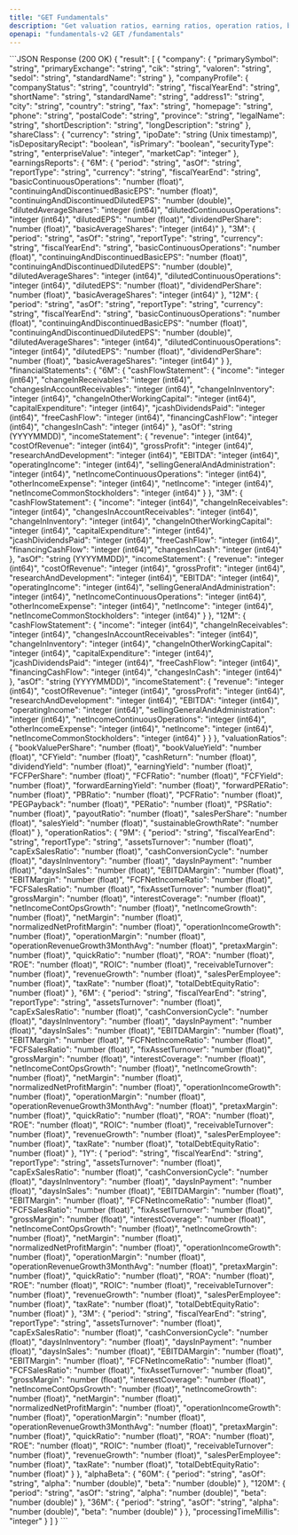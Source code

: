 ```yaml
---
title: "GET Fundamentals"
description: "Get valuation ratios, earning ratios, operation ratios, balance sheet"
openapi: "fundamentals-v2 GET /fundamentals"
---
```


<ResponseExample>
```JSON Response (200 OK)
{
  "result": [
    {
      "company": {
        "primarySymbol": "string",
        "primaryExchange": "string",
        "cik": "string",
        "valoren": "string",
        "sedol": "string",
        "standardName": "string"
      },
      "companyProfile": {
        "companyStatus": "string",
        "countryId": "string",
        "fiscalYearEnd": "string",
        "shortName": "string",
        "standardName": "string",
        "address1": "string",
        "city": "string",
        "country": "string",
        "fax": "string",
        "homepage": "string",
        "phone": "string",
        "postalCode": "string",
        "province": "string",
        "legalName": "string",
        "shortDescription": "string",
        "longDescription": "string"
      },
      "shareClass": {
        "currency": "string",
        "ipoDate": "string (Unix timestamp)",
        "isDepositaryRecipt": "boolean",
        "isPrimary": "boolean",
        "securityType": "string",
        "enterpriseValue": "integer",
        "marketCap": "integer"
      },
      "earningsReports": {
        "6M": {
          "period": "string",
          "asOf": "string",
          "reportType": "string",
          "currency": "string",
          "fiscalYearEnd": "string",
          "basicContinuousOperations": "number (float)",
          "continuingAndDiscontinuedBasicEPS": "number (float)",
          "continuingAndDiscontinuedDilutedEPS": "number (double)",
          "dilutedAverageShares": "integer (int64)",
          "dilutedContinuousOperations": "integer (int64)",
          "dilutedEPS": "number (float)",
          "dividendPerShare": "number (float)",
          "basicAverageShares": "integer (int64)"
        },
        "3M": {
          "period": "string",
          "asOf": "string",
          "reportType": "string",
          "currency": "string",
          "fiscalYearEnd": "string",
          "basicContinuousOperations": "number (float)",
          "continuingAndDiscontinuedBasicEPS": "number (float)",
          "continuingAndDiscontinuedDilutedEPS": "number (double)",
          "dilutedAverageShares": "integer (int64)",
          "dilutedContinuousOperations": "integer (int64)",
          "dilutedEPS": "number (float)",
          "dividendPerShare": "number (float)",
          "basicAverageShares": "integer (int64)"
        },
        "12M": {
          "period": "string",
          "asOf": "string",
          "reportType": "string",
          "currency": "string",
          "fiscalYearEnd": "string",
          "basicContinuousOperations": "number (float)",
          "continuingAndDiscontinuedBasicEPS": "number (float)",
          "continuingAndDiscontinuedDilutedEPS": "number (double)",
          "dilutedAverageShares": "integer (int64)",
          "dilutedContinuousOperations": "integer (int64)",
          "dilutedEPS": "number (float)",
          "dividendPerShare": "number (float)",
          "basicAverageShares": "integer (int64)"
        }
      },
      "financialStatements": {
        "6M": {
          "cashFlowStatement": {
            "income": "integer (int64)",
            "changeInReceivables": "integer (int64)",
            "changesInAccountReceivables": "integer (int64)",
            "changeInInventory": "integer (int64)",
            "changeInOtherWorkingCapital": "integer (int64)",
            "capitalExpenditure": "integer (int64)",
            "jcashDividendsPaid": "integer (int64)",
            "freeCashFlow": "integer (int64)",
            "financingCashFlow": "integer (int64)",
            "changesInCash": "integer (int64)"
          },
          "asOf": "string (YYYYMMDD)",
          "incomeStatement": {
            "revenue": "integer (int64)",
            "costOfRevenue": "integer (int64)",
            "grossProfit": "integer (int64)",
            "researchAndDevelopment": "integer (int64)",
            "EBITDA": "integer (int64)",
            "operatingIncome": "integer (int64)",
            "sellingGeneralAndAdministration": "integer (int64)",
            "netIncomeContinuousOperations": "integer (int64)",
            "otherIncomeExpense": "integer (int64)",
            "netIncome": "integer (int64)",
            "netIncomeCommonStockholders": "integer (int64)"
          }
        },
        "3M": {
          "cashFlowStatement": {
            "income": "integer (int64)",
            "changeInReceivables": "integer (int64)",
            "changesInAccountReceivables": "integer (int64)",
            "changeInInventory": "integer (int64)",
            "changeInOtherWorkingCapital": "integer (int64)",
            "capitalExpenditure": "integer (int64)",
            "jcashDividendsPaid": "integer (int64)",
            "freeCashFlow": "integer (int64)",
            "financingCashFlow": "integer (int64)",
            "changesInCash": "integer (int64)"
          },
          "asOf": "string (YYYYMMDD)",
          "incomeStatement": {
            "revenue": "integer (int64)",
            "costOfRevenue": "integer (int64)",
            "grossProfit": "integer (int64)",
            "researchAndDevelopment": "integer (int64)",
            "EBITDA": "integer (int64)",
            "operatingIncome": "integer (int64)",
            "sellingGeneralAndAdministration": "integer (int64)",
            "netIncomeContinuousOperations": "integer (int64)",
            "otherIncomeExpense": "integer (int64)",
            "netIncome": "integer (int64)",
            "netIncomeCommonStockholders": "integer (int64)"
          }
        },
        "12M": {
          "cashFlowStatement": {
            "income": "integer (int64)",
            "changeInReceivables": "integer (int64)",
            "changesInAccountReceivables": "integer (int64)",
            "changeInInventory": "integer (int64)",
            "changeInOtherWorkingCapital": "integer (int64)",
            "capitalExpenditure": "integer (int64)",
            "jcashDividendsPaid": "integer (int64)",
            "freeCashFlow": "integer (int64)",
            "financingCashFlow": "integer (int64)",
            "changesInCash": "integer (int64)"
          },
          "asOf": "string (YYYYMMDD)",
          "incomeStatement": {
            "revenue": "integer (int64)",
            "costOfRevenue": "integer (int64)",
            "grossProfit": "integer (int64)",
            "researchAndDevelopment": "integer (int64)",
            "EBITDA": "integer (int64)",
            "operatingIncome": "integer (int64)",
            "sellingGeneralAndAdministration": "integer (int64)",
            "netIncomeContinuousOperations": "integer (int64)",
            "otherIncomeExpense": "integer (int64)",
            "netIncome": "integer (int64)",
            "netIncomeCommonStockholders": "integer (int64)"
          }
        }
      },
      "valuationRatios": {
        "bookValuePerShare": "number (float)",
        "bookValueYield": "number (float)",
        "CFYield": "number (float)",
        "cashReturn": "number (float)",
        "dividendYield": "number (float)",
        "earningYield": "number (float)",
        "FCFPerShare": "number (float)",
        "FCFRatio": "number (float)",
        "FCFYield": "number (float)",
        "forwardEarningYield": "number (float)",
        "forwardPERatio": "number (float)",
        "PBRatio": "number (float)",
        "PCFRatio": "number (float)",
        "PEGPayback": "number (float)",
        "PERatio": "number (float)",
        "PSRatio": "number (float)",
        "payoutRatio": "number (float)",
        "salesPerShare": "number (float)",
        "salesYield": "number (float)",
        "sustainableGrowthRate": "number (float)"
      },
      "operationRatios": {
        "9M": {
          "period": "string",
          "fiscalYearEnd": "string",
          "reportType": "string",
          "assetsTurnover": "number (float)",
          "capExSalesRatio": "number (float)",
          "cashConversionCycle": "number (float)",
          "daysInInventory": "number (float)",
          "daysInPayment": "number (float)",
          "daysInSales": "number (float)",
          "EBITDAMargin": "number (float)",
          "EBITMargin": "number (float)",
          "FCFNetIncomeRatio": "number (float)",
          "FCFSalesRatio": "number (float)",
          "fixAssetTurnover": "number (float)",
          "grossMargin": "number (float)",
          "interestCoverage": "number (float)",
          "netIncomeContOpsGrowth": "number (float)",
          "netIncomeGrowth": "number (float)",
          "netMargin": "number (float)",
          "normalizedNetProfitMargin": "number (float)",
          "operationIncomeGrowth": "number (float)",
          "operationMargin": "number (float)",
          "operationRevenueGrowth3MonthAvg": "number (float)",
          "pretaxMargin": "number (float)",
          "quickRatio": "number (float)",
          "ROA": "number (float)",
          "ROE": "number (float)",
          "ROIC": "number (float)",
          "receivableTurnover": "number (float)",
          "revenueGrowth": "number (float)",
          "salesPerEmployee": "number (float)",
          "taxRate": "number (float)",
          "totalDebtEquityRatio": "number (float)"
        },
        "6M": {
          "period": "string",
          "fiscalYearEnd": "string",
          "reportType": "string",
          "assetsTurnover": "number (float)",
          "capExSalesRatio": "number (float)",
          "cashConversionCycle": "number (float)",
          "daysInInventory": "number (float)",
          "daysInPayment": "number (float)",
          "daysInSales": "number (float)",
          "EBITDAMargin": "number (float)",
          "EBITMargin": "number (float)",
          "FCFNetIncomeRatio": "number (float)",
          "FCFSalesRatio": "number (float)",
          "fixAssetTurnover": "number (float)",
          "grossMargin": "number (float)",
          "interestCoverage": "number (float)",
          "netIncomeContOpsGrowth": "number (float)",
          "netIncomeGrowth": "number (float)",
          "netMargin": "number (float)",
          "normalizedNetProfitMargin": "number (float)",
          "operationIncomeGrowth": "number (float)",
          "operationMargin": "number (float)",
          "operationRevenueGrowth3MonthAvg": "number (float)",
          "pretaxMargin": "number (float)",
          "quickRatio": "number (float)",
          "ROA": "number (float)",
          "ROE": "number (float)",
          "ROIC": "number (float)",
          "receivableTurnover": "number (float)",
          "revenueGrowth": "number (float)",
          "salesPerEmployee": "number (float)",
          "taxRate": "number (float)",
          "totalDebtEquityRatio": "number (float)"
        },
        "1Y": {
          "period": "string",
          "fiscalYearEnd": "string",
          "reportType": "string",
          "assetsTurnover": "number (float)",
          "capExSalesRatio": "number (float)",
          "cashConversionCycle": "number (float)",
          "daysInInventory": "number (float)",
          "daysInPayment": "number (float)",
          "daysInSales": "number (float)",
          "EBITDAMargin": "number (float)",
          "EBITMargin": "number (float)",
          "FCFNetIncomeRatio": "number (float)",
          "FCFSalesRatio": "number (float)",
          "fixAssetTurnover": "number (float)",
          "grossMargin": "number (float)",
          "interestCoverage": "number (float)",
          "netIncomeContOpsGrowth": "number (float)",
          "netIncomeGrowth": "number (float)",
          "netMargin": "number (float)",
          "normalizedNetProfitMargin": "number (float)",
          "operationIncomeGrowth": "number (float)",
          "operationMargin": "number (float)",
          "operationRevenueGrowth3MonthAvg": "number (float)",
          "pretaxMargin": "number (float)",
          "quickRatio": "number (float)",
          "ROA": "number (float)",
          "ROE": "number (float)",
          "ROIC": "number (float)",
          "receivableTurnover": "number (float)",
          "revenueGrowth": "number (float)",
          "salesPerEmployee": "number (float)",
          "taxRate": "number (float)",
          "totalDebtEquityRatio": "number (float)"
        },
        "3M": {
          "period": "string",
          "fiscalYearEnd": "string",
          "reportType": "string",
          "assetsTurnover": "number (float)",
          "capExSalesRatio": "number (float)",
          "cashConversionCycle": "number (float)",
          "daysInInventory": "number (float)",
          "daysInPayment": "number (float)",
          "daysInSales": "number (float)",
          "EBITDAMargin": "number (float)",
          "EBITMargin": "number (float)",
          "FCFNetIncomeRatio": "number (float)",
          "FCFSalesRatio": "number (float)",
          "fixAssetTurnover": "number (float)",
          "grossMargin": "number (float)",
          "interestCoverage": "number (float)",
          "netIncomeContOpsGrowth": "number (float)",
          "netIncomeGrowth": "number (float)",
          "netMargin": "number (float)",
          "normalizedNetProfitMargin": "number (float)",
          "operationIncomeGrowth": "number (float)",
          "operationMargin": "number (float)",
          "operationRevenueGrowth3MonthAvg": "number (float)",
          "pretaxMargin": "number (float)",
          "quickRatio": "number (float)",
          "ROA": "number (float)",
          "ROE": "number (float)",
          "ROIC": "number (float)",
          "receivableTurnover": "number (float)",
          "revenueGrowth": "number (float)",
          "salesPerEmployee": "number (float)",
          "taxRate": "number (float)",
          "totalDebtEquityRatio": "number (float)"
        }
      },
      "alphaBeta": {
        "60M": {
          "period": "string",
          "asOf": "string",
          "alpha": "number (double)",
          "beta": "number (double)"
        },
        "120M": {
          "period": "string",
          "asOf": "string",
          "alpha": "number (double)",
          "beta": "number (double)"
        },
        "36M": {
          "period": "string",
          "asOf": "string",
          "alpha": "number (double)",
          "beta": "number (double)"
        }
      },
      "processingTimeMillis": "integer"
    }
  ]
}
```
</ResponseExample>